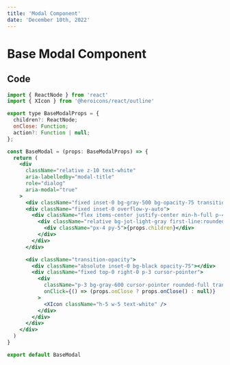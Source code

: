 ```yaml
---
title: 'Modal Component'
date: 'December 10th, 2022'
---
```


# Base Modal Component

## Code

```jsx
import { ReactNode } from 'react'
import { XIcon } from '@heroicons/react/outline'

export type BaseModalProps = {
  children?: ReactNode;
  onClose: Function;
  action?: Function | null;
};

const BaseModal = (props: BaseModalProps) => {
  return (
    <div
      className="relative z-10 text-white"
      aria-labelledby="modal-title"
      role="dialog"
      aria-modal="true"
    >
      <div className="fixed inset-0 bg-gray-500 bg-opacity-75 transition-opacity"></div>
      <div className="fixed inset-0 overflow-y-auto">
        <div className="flex items-center justify-center min-h-full p-4 text-center sm:p-0">
          <div className="relative bg-jot-light-gray first-line:rounded-lg text-left overflow-hidden rounded-xl shadow-xl transform transition-all sm:my-8 sm:max-w-lg sm:w-full">
            <div className="px-4 py-5">{props.children}</div>
          </div>
        </div>
      </div>

      <div className="transition-opacity">
        <div className="absolute inset-0 bg-black opacity-75"></div>
        <div className="fixed top-0 right-0 p-3 cursor-pointer">
          <div
            className="p-3 bg-gray-600 cursor-pointer rounded-full transition ease-in-out duration-150 hover:bg-gray-800 z-10"
            onClick={() => (props.onClose ? props.onClose() : null)}
          >
            <XIcon className="h-5 w-5 text-white" />
          </div>
        </div>
      </div>
    </div>
  )
}

export default BaseModal
```